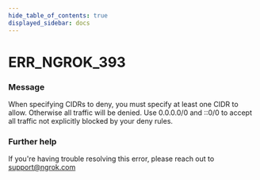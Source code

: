 ```yaml
---
hide_table_of_contents: true
displayed_sidebar: docs
---
```



# ERR_NGROK_393

### Message

When specifying CIDRs to deny, you must specify at least one CIDR to allow. Otherwise all traffic will be denied. Use 0.0.0.0/0 and ::0/0 to accept all traffic not explicitly blocked by your deny rules.

### Further help

If you're having trouble resolving this error, please reach out to [support@ngrok.com](mailto:support@ngrok.com?subject=Help%20with%20ERR_NGROK_393)

<ErrorDetails error="err_ngrok_393" />
